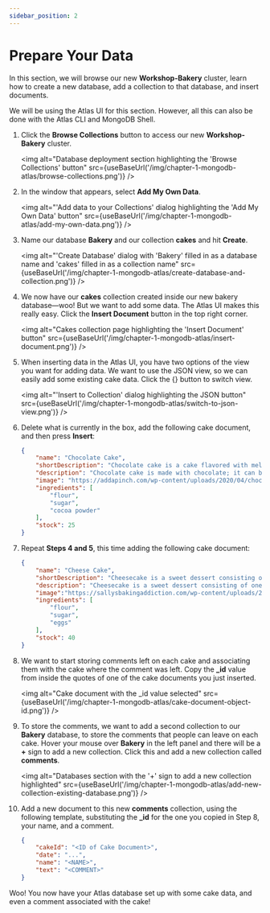 ```yaml
---
sidebar_position: 2
---
```



# Prepare Your Data

In this section, we will browse our new **Workshop-Bakery** cluster, learn how to create a new database, add a collection to that database, and insert documents.

We will be using the Atlas UI for this section. However, all this can also be done with the Atlas CLI and MongoDB Shell.

1. Click the **Browse Collections** button to access our new **Workshop-Bakery** cluster.

    <img
        alt="Database deployment section highlighting the 'Browse Collections' button"
        src={useBaseUrl('/img/chapter-1-mongodb-atlas/browse-collections.png')}
    />

1. In the window that appears, select **Add My Own Data**. 

    <img
        alt="'Add data to your Collections' dialog highlighting the 'Add My Own Data' button"
        src={useBaseUrl('/img/chapter-1-mongodb-atlas/add-my-own-data.png')}
    />

1. Name our database **Bakery** and our collection **cakes** and hit **Create**.

    <img
        alt="'Create Database' dialog with 'Bakery' filled in as a database name and 'cakes' filled in as a collection name" 
        src={useBaseUrl('/img/chapter-1-mongodb-atlas/create-database-and-collection.png')}
    />

1. We now have our **cakes** collection created inside our new bakery database—woo! But we want to add some data. The Atlas UI makes this really easy. Click the **Insert Document** button in the top right corner.

    <img
        alt="Cakes collection page highlighting the 'Insert Document' button"
        src={useBaseUrl('/img/chapter-1-mongodb-atlas/insert-document.png')}
    />

1. When inserting data in the Atlas UI, you have two options of the view you want for adding data. We want to use the JSON view, so we can easily add some existing cake data. Click the {} button to switch view.

    <img
        alt="'Insert to Collection' dialog highlighting the JSON button"
        src={useBaseUrl('/img/chapter-1-mongodb-atlas/switch-to-json-view.png')}
    />

1. Delete what is currently in the box, add the following cake document, and then press **Insert**:

    ```json
    {
        "name": "Chocolate Cake",
        "shortDescription": "Chocolate cake is a cake flavored with melted chocolate, cocoa powder, or sometimes both.",
        "description": "Chocolate cake is made with chocolate; it can be made with other ingredients, as well. These ingredients include fudge, vanilla creme, and other sweeteners. The history of chocolate cake goes back to 1764, when Dr. James Baker discovered how to make chocolate by grinding cocoa beans between two massive circular millstones.",
        "image": "https://addapinch.com/wp-content/uploads/2020/04/chocolate-cake-DSC_1768.jpg",
        "ingredients": [
            "flour",
            "sugar",
            "cocoa powder"
        ],
        "stock": 25
    }
    ```

1. Repeat **Steps 4 and 5**, this time adding the following cake document:

    ```json
    {
        "name": "Cheese Cake",
        "shortDescription": "Cheesecake is a sweet dessert consisting of one or more layers. The main, and thickest, layer consists of a mixture of a soft, fresh cheese (typically cottage cheese, cream cheese or ricotta), eggs, and sugar. ",
        "description": "Cheesecake is a sweet dessert consisting of one or more layers. The main, and thickest, layer consists of a mixture of a soft, fresh cheese (typically cottage cheese, cream cheese or ricotta), eggs, and sugar. If there is a bottom layer, it most often consists of a crust or base made from crushed cookies (or digestive biscuits), graham crackers, pastry, or sometimes sponge cake.[1] Cheesecake may be baked or unbaked (and is usually refrigerated).",
        "image":"https://sallysbakingaddiction.com/wp-content/uploads/2018/05/perfect-cheesecake-recipe.jpg",
        "ingredients": [
            "flour",
            "sugar",
            "eggs"
        ],
        "stock": 40
    }
    ```

1. We want to start storing comments left on each cake and associating them with the cake where the comment was left. Copy the **_id** value from inside the quotes of one of the cake documents you just inserted.

    <img
        alt="Cake document with the _id value selected" 
        src={useBaseUrl('/img/chapter-1-mongodb-atlas/cake-document-object-id.png')}
    />

1. To store the comments, we want to add a second collection to our **Bakery** database, to store the comments that people can leave on each cake. Hover your mouse over **Bakery** in the left panel and there will be a **+** sign to add a new collection. Click this and add a new collection called **comments**.

    <img
        alt="Databases section with the '+' sign to add a new collection highlighted"
        src={useBaseUrl('/img/chapter-1-mongodb-atlas/add-new-collection-existing-database.png')}
    />

1. Add a new document to this new **comments** collection, using the following template, substituting the **_id** for the one you copied in Step 8, your name, and a comment.

    ```json
    {
        "cakeId": "<ID of Cake Document>",
        "date": "...",
        "name": "<NAME>",
        "text": "<COMMENT>"
    }
    ```

Woo! You now have your Atlas database set up with some cake data, and even a comment associated with the cake!



